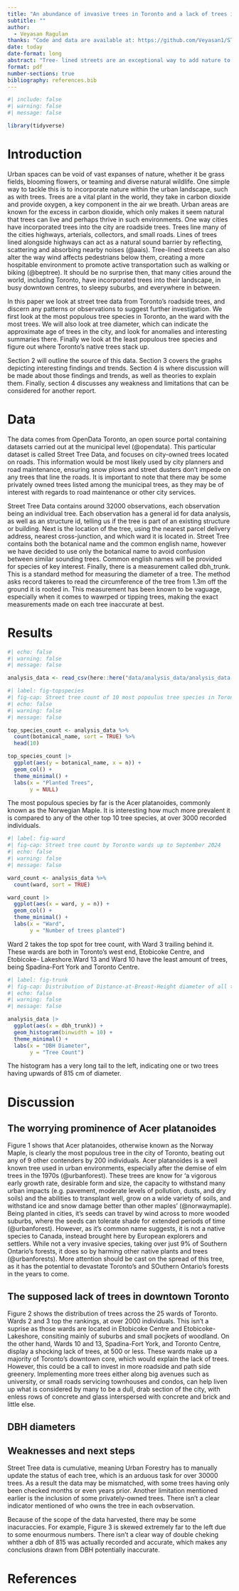 ```yaml
---
title: "An abundance of invasive trees in Toronto and a lack of trees in the streets of Toronto's core. "
subtitle: ""
author: 
  - Veyasan Ragulan
thanks: "Code and data are available at: https://github.com/Veyasan1/STA3014-Paper1"
date: today
date-format: long
abstract: "Tree- lined streets are an exceptional way to add nature to urban envirnoments. Using the Street Tree data from OpenData Toronto, this paper examines the patterns and trends in Toronto's street trees. Tree species count, count of trees by ward, and distribution of tree-diameters were analysed. Uncovered was a abundance of a non-native tree species, and a lack of trees on the streets of Toronto's core"
format: pdf
number-sections: true
bibliography: references.bib
---
```


```r
#| include: false
#| warning: false
#| message: false

library(tidyverse)
```


# Introduction

Urban spaces can be void of vast expanses of nature, whether it be grass fields, blooming flowers, or teaming and diverse natural wildlife. One simple way to tackle this is to incorporate nature within the urban landscape, such as with trees. Trees are a vital plant in the world, they take in carbon dioxide and provide oxygen, a key component in the air we breath. Urban areas are known for the excess in carbon dioxide, which only makes it seem natural that trees can live and perhaps thrive in such environments. One way cities have incorporated trees into the city are roadside trees. Trees line many of the cities highways, arterials, collectors, and small roads. Lines of trees lined alongside highways can act as a natural sound barrier by reflecting, scattering and absorbing nearby noises (@aais). Tree-lined streets can also alter the way wind affects pedestrians below them, creating a more hospitable environment to promote active transportation such as walking or biking (@beptree). It should be no surprise then, that many cities around the world, including Toronto, have incorporated trees into their landscape, in busy downtown centres, to sleepy suburbs, and everywhere in between.

In this paper we look at street tree data from Toronto's roadside trees, and discern any patterns or observations to suggest further investigation. We first look at the most populous tree species in Toronto, an the ward with the most trees. We will also look at tree diameter, which can indicate the approximate age of trees in the city, and look for anomalies and interesting summaries there. Finally we look at the least populous tree species and figure out where Toronto's native trees stack up.

Section 2 will outline the source of this data. Section 3 covers the graphs depicting interesting findings and trends. Section 4 is where discussion will be made about those findings and trends, as well as theories to explain them. Finally, section 4 discusses any weakness and limitations that can be considered for another report.

# Data {#sec-data}

The data comes from OpenData Toronto, an open source portal containing datasets carried out at the municipal level (@opendata). This particular dataset is called Street Tree Data, and focuses on city-owned trees located on roads. This information would be most likely used by city planners and road maintenance, ensuring snow plows and street dusters don't impede on any trees that line the roads. It is important to note that there may be some privately owned trees listed among the municipal trees, as they may be of interest with regards to road maintenance or other city services.

Street Tree Data contains around 32000 observations, each observation being an individual tree. Each observation has a general id for data analysis, as well as an structure id, telling us if the tree is part of an existing structure or building. Next is the location of the tree, using the nearest parcel delivery address, nearest cross-junction, and which ward it is located in. Street Tree contains both the botanical name and the common english name, however we have decided to use only the botanical name to avoid confusion between similar sounding trees. Common english names will be provided for species of key interest. Finally, there is a measurement called dbh_trunk. This is a standard method for measuring the diameter of a tree. The method asks record takeres to read the circumference of the tree from 1.3m off the ground it is rooted in. This measurement has been known to be vaguage, especially when it comes to wawrped or tipping trees, making the exact measurements made on each tree inaccurate at best. 

# Results
```r
#| echo: false
#| warning: false
#| message: false

analysis_data <- read_csv(here::here("data/analysis_data/analysis_data.csv"))
```


```r
#| label: fig-topspecies
#| fig-cap: Street tree count of 10 most popoulus tree species in Toronto up to September 2024
#| echo: false
#| warning: false
#| message: false

top_species_count <- analysis_data %>%
  count(botanical_name, sort = TRUE) %>%
  head(10)

top_species_count |> 
  ggplot(aes(y = botanical_name, x = n)) +
  geom_col() +
  theme_minimal() +
  labs(x = "Planted Trees",
       y = NULL)
```

The most populous species by far is the Acer platanoides, commonly known as the Norwegian Maple. It is interesting how much more prevalent it is compared to any of the other top 10 tree species, at over 3000 recorded individuals.

```r
#| label: fig-ward
#| fig-cap: Street tree count by Toronto wards up to September 2024
#| echo: false
#| warning: false
#| message: false

ward_count <- analysis_data %>%
  count(ward, sort = TRUE)

ward_count |> 
  ggplot(aes(x = ward, y = n)) +
  geom_col() +
  theme_minimal() +
  labs(x = "Ward",
       y = "Number of trees planted")
```
Ward 2 takes the top spot for tree count, with Ward 3 trailing behind it. These wards are both in Toronto's west end, Etobicoke Centre, and Etobicoke- Lakeshore.Ward 13 and Ward 10 have the least amount of trees, being Spadina-Fort York and Toronto Centre.

```r
#| label: fig-trunk
#| fig-cap: Distribution of Distance-at-Breast-Height diameter of all trees in Toronto up to September 2024
#| echo: false
#| warning: false
#| message: false

analysis_data |> 
  ggplot(aes(x = dbh_trunk)) +
  geom_histogram(binwidth = 10) +
  theme_minimal() +
  labs(x = "DBH Diameter",
       y = "Tree Count")
```
The histogram has a very long tail to the left, indicating one or two trees having upwards of 815 cm of diameter.

# Discussion

## The worrying prominence of Acer platanoides

Figure 1 shows that Acer platanoides, otherwise known as the Norway Maple, is clearly the most populous tree in the city of Toronto, beating out any of 9 other contenders by 200 individuals. Acer platanoides is a well known tree used in urban environments, especially after the demise of elm trees in the 1970s (@urbanforest). These trees are know for ‘a vigorous early growth rate, desirable form and size, the capacity to withstand many urban impacts (e.g. pavement, moderate levels of pollution, dusts, and dry soils) and the abilities to transplant well, grow on a wide variety of soils, and withstand ice and snow damage better than other maples’ (@norwaymaple). Being planted in cities, it's seeds can travel by wind across to more wooded suburbs, where the seeds can tolerate shade for extended periods of time (@urbanforest). However, as it's common name suggests, it is not a native species to Canada, instead brought here by European explorers and settlers. While not a very invasive species, taking over just 9% of Southern Ontario's forests, it does so by harming other native plants and trees (@urbanforests). More attention should be cast on the spread of this tree, as it has the potential to devastate Toronto's and SOuthern Ontario's forests in the years to come.

## The supposed lack of trees in downtown Toronto
Figure 2 shows the distribution of trees across the 25 wards of Toronto. Wards 2 and 3 top the rankings, at over 2000 individuals. This isn't a suprise as those wards are located in Etobicoke Centre and Etobicoke-Lakeshore, consiting mainly of suburbs and small pocjkets of woodland. On the other hand, Wards 10 and 13, Spadina-Fort York, and Toronto Centre, display a shocking lack of trees, at 500 or less. These wards make up a majority of Toronto's downtown core, which would explain the lack of trees. However, this could be a call to invest in more roadside and path side greenery. Implementing more trees either along big avenues such as university, or small roads servicing townhouses and condos, can help liven up what is considered by many to be a dull, drab section of the city, with enless rows of concrete and glass interspersed with concrete and brick and little else.

## DBH diameters



## Weaknesses and next steps

Street Tree data is cumulative, meaning Urban Forestry has to manually update the status of each tree, which is an arduous task for over 30000 trees. As a result the data may be mismatched, with some trees having only been checked months or even years prior. Another limitation mentioned earlier is the inclusion of some privately-owned trees. There isn't a clear indicator mentioned of who owns the tree in each ovbservation.

Because of the scope of the data harvested, there may be some inacuraccies. For example, Figure 3 is skewed extremely far to the left due to some enourmous numbers. There isn't a clear way of double cheking whther a dbh of 815 was actually recorded and accurate, which makes any conclusions drawn from DBH potentially inaccurate.

\newpage


# References


